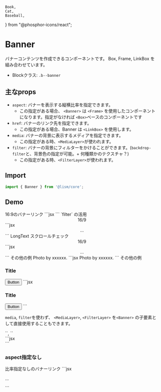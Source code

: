 	Book,
	Cat,
	Baseball,
} from "@phosphor-icons/react";


# Banner

バナーコンテンツを作成できるコンポーネントです。
Box, Frame, LinkBox を組み合わせています。

- Blockクラス: `.b--banner`


## 主なprops

- `aspect`: バナーを表示する縦横比率を指定できます。
	- この指定がある場合、 `<Banner>` は `<Frame>` を使用したコンポーネントになります。指定がなければ `<Box>`ベースのコンポーネントです
- `href`: バナーのリンク先を指定できます。
	- この指定がある場合、Banner は `<LinkBox>` を使用します。
- `media`: バナーの背景に表示するメディアを指定できます。
	- この指定がある時、`<MediaLayer>`が使われます。
- `filter`: バナーの背景にフィルターをかけることができます。(`backdrop-filter`と、背景色の指定が可能。+ 何種類かのテクスチャ？)
	- この指定がある時、`<FilterLayer>`が使われます。


## Import

```js
import { Banner } from '@lism/core';
```


## Demo

<Demo>
	<Demo.Title>16:9のバナーリンク</Demo.Title>
	<Demo.Preview p={15} maxW="36em">
		<Banner
			href="#banner-link"
			aspect="16/9"
			media={{ tag: 'img', src: "/img/demo-img.jpeg", alt: "", width: 960, height: 640 }}
		/>
	</Demo.Preview>
	<Demo.Code>
		```jsx
		<Banner
			href="#banner-link"
			aspect="16/9"
			media={{ tag: 'img', src: "/img/demo-img.jpeg", alt: "", width: 960, height: 640 }}
		/>
		```
	</Demo.Code>
</Demo>

<Demo>
	<Demo.Title>`filter` の活用</Demo.Title>
	<Demo.Preview p={15} maxW="36em">
		<Banner
			href="#banner-link"
			aspect="16/9"
			c="white"
			p={30}
			media={{ tag: Image, src: "/img/demo-img.jpeg", alt: "", width: 960, height: 640 }}
			filter={{ bgc: "rgba(0, 0, 0, 0.5)" }}
		>
			<Center size="cover">
				<Text fz="2xl" fw="bold">16/9</Text>
				<DammyText />
			</Center>
		</Banner>
	</Demo.Preview>
	<Demo.Code>
		```jsx
		<Banner
			href="#banner-link"
			aspect="16/9"
			c="white"
			p={30}
			media={{ tag: Image, src: "/img/demo-img.jpeg", alt: "", width: 960, height: 640 }}
			filter={{ bgc: "rgba(0, 0, 0, 0.5)" }}
		>
			<Center size="cover">
				...
			</Center>
		</Banner>
		```
	</Demo.Code>
</Demo>

<Demo>
	<Demo.Title>LongText スクロールチェック</Demo.Title>
	<Demo.Preview p={15} maxW="36em">
		<Banner
			href="#banner-link"
			aspect="16/9"
			c="white"
			p={30}
			media={{ tag: Image, src: "/img/demo-img.jpeg", alt: "", width: 960, height: 640 }}
			filter={{ bgc: "rgba(0, 0, 0, 0.5)" }}
		>
			<Center size="cover">
				<Text fz="2xl" fw="bold">16/9</Text>
				<DammyText length="l" />
				<DammyText length="l" />
				<DammyText length="l" />
			</Center>
		</Banner>
	</Demo.Preview>
	<Demo.Code>
		```jsx
		<Banner
			href="#banner-link"
			aspect="16/9"
			c="white"
			p={30}
			media={{ tag: Image, src: "/img/demo-img.jpeg", alt: "", width: 960, height: 640 }}
			filter={{ bgc: "rgba(0, 0, 0, 0.5)" }}
		>
			<Center size="cover">
				...
			</Center>
		</Banner>
		```
	</Demo.Code>
</Demo>

<Demo>
	<Demo.Title>その他の例</Demo.Title>
	<Demo.Preview p={15} maxW="36em">
		<Banner
			href="#banner-link"
			aspect="16/9"
			c="white"
			p={30}
			media={{ src: "/img/demo-img.jpeg", alt: "", width: 960, height: 640 }}
			filter={{
				bgc: "rgba(0, 0, 0, 0.4)",
				blur: "4px",
				contrast: "1.4",
				sepia: "50%",
			}}
		>
			<DammyText />
			<Layer position="bottom right" p={20} fz="xs" opacity="0.8">Photo by xxxxxx.</Layer>
		</Banner>
	</Demo.Preview>
	<Demo.Code>
		```jsx
		<Banner
			href="#banner-link"
			aspect="16/9"
			c="white"
			p={30}
			media={{ src: "/img/demo-img.jpeg", alt: "", width: 960, height: 640 }}
			filter={{
				bgc: "rgba(0, 0, 0, 0.4)",
				blur: "4px",
				contrast: "1.4",
				sepia: "50%",
			}}
		>
			<DammyText />
			<Layer position="bottom right" p={20} fz="xs" opacity="0.8">Photo by xxxxxx.</Layer>
		</Banner>
		```
	</Demo.Code>
</Demo>

<Demo>
	<Demo.Title>その他の例</Demo.Title>
	<Demo.Preview p={15} maxW="36em">
		<Banner
			aspect="16/9"
			c="white"
			radius="4"
			media={{ src: "/img/demo-img.jpeg", alt: "", width: 960, height: 640 }}
			filter={{ bgc: "rgba(0, 0, 0, 0.4)", blur: "4px" }}
		>
			<Stack gap="30" p={30} h="100%">
				<h3>Title</h3>
				<DammyText length="m" />
				<Button className="is:end" href="#button-test" radius="99" variant="outline" color="currentColor">Button</Button>
			</Stack>
		</Banner>
	</Demo.Preview>
	<Demo.Code>
		```jsx
		<Banner
			aspect="16/9"
			c="white"
			radius="4"
			media={{ src: "/img/demo-img.jpeg", alt: "", width: 960, height: 640 }}
			filter={{ bgc: "rgba(0, 0, 0, 0.4)", blur: "4px" }}
		>
			<Stack gap="30" p={30} h="100%">
				<h3>Title</h3>
				<DammyText length="m" />
				<Button className="is:end" href="#button-test" radius="99" variant="outline" color="currentColor" hover="fade">Button</Button>
			</Stack>
		</Banner>
		```
	</Demo.Code>
</Demo>


`media`, `filter`を使わず、 `<MediaLayer>`, `<FilterLayer>` を`<Banner>` の子要素として直接使用することもできます。


<Demo>
	<Demo.Title>`<MediaLayer>`, `<FilterLayer>` </Demo.Title>
	<Demo.Preview p={15} maxW="36em">
		<Banner
			href="#banner-link"
			aspect="16/9"
			c="white"
			p={30}
		>
			<MediaLayer>
				<Image src="/img/demo-img.jpeg" alt="" width={960} height={640} />
			</MediaLayer>
			<FilterLayer bgc="rgba(0, 0, 0, 0.5)" blur="4px"/>
			<Center size="cover">
				<DammyText />
			</Center>
		</Banner>
	</Demo.Preview>
	<Demo.Code>
		```jsx
		<Banner
			href="#banner-link"
			aspect="16/9"
			c="white"
			p={30}
		>
			<MediaLayer>
				<Image src="/img/demo-img.jpeg" alt="" width={960} height={640} />
			</MediaLayer>
			<FilterLayer bgc="rgba(0, 0, 0, 0.5)" blur="4px"/>
			<Center size="cover">
				<DammyText />
			</Center>
		</Banner>
		```
	</Demo.Code>
</Demo>




### aspect指定なし

<Demo>
	<Demo.Title>比率指定なしのバナーリンク</Demo.Title>
	<Demo.Preview p={15} maxW="36em">
		<Banner
			href="#banner-link"
			media={{ src: "/img/demo-img.jpeg", alt: "", width: 960, height: 640 }}
			filter={{ bgc: "rgba(0, 0, 0, 0.5)" }}
			p="box"
			c="white"
		>
			<DammyText length="m" />
		</Banner>
	</Demo.Preview>
	<Demo.Code>
		```jsx
		<Banner
			href="#banner-link"
			media={{ src: "/img/demo-img.jpeg", alt: "", width: 960, height: 640 }}
			filter={{ bgc: "rgba(0, 0, 0, 0.5)" }}
			p="box"
			c="white"
		>
			<p>...</p>
		</Banner>
		```
	</Demo.Code>
</Demo>
